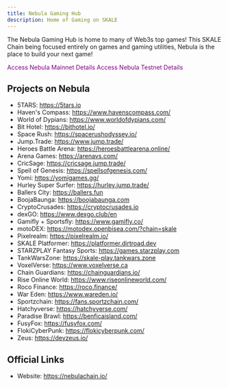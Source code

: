 ```yaml
---
title: Nebula Gaming Hub
description: Home of Gaming on SKALE
---
```



The Nebula Gaming Hub is home to many of Web3s top games!
This SKALE Chain being focused entirely on games and gaming utilities, Nebula is the place to build your next game!

<CardGrid>
	<a style="text-decoration: none; color: purple;" href="https://portal.skale.space/chains/nebula">
		<Card title="Mainnet" color="purple" icon="external">
			Access Nebula Mainnet Details
		</Card>
	</a>
	<a style="text-decoration: none; color: purple;" href="https://testnet.portal.skale.space/chains/nebula">
		<Card title="Testnet" icon="external">
			Access Nebula Testnet Details	
		</Card>
	</a>
</CardGrid>

## Projects on Nebula

- 5TARS: https://5tars.io
- Haven's Compass: https://www.havenscompass.com/
- World of Dypians: https://www.worldofdypians.com/
- Bit Hotel: https://bithotel.io/ 
- Space Rush: https://spacerushodyssey.io/
- Jump.Trade: https://www.jump.trade/
- Heroes Battle Arena: https://heroesbattlearena.online/
- Arena Games: https://arenavs.com/
- CricSage: https://cricsage.jump.trade/
- Spell of Genesis: https://spellsofgenesis.com/
- Yomi: https://yomigames.gg/
- Hurley Super Surfer: https://hurley.jump.trade/
- Ballers City: https://ballers.fun
- BoojaBaunga: https://boojabaunga.com
- CryptoCrusades: https://cryptocrusades.io
- dexGO: https://www.dexgo.club/en
- Gamifly + Sportsfly: https://www.gamifly.co/
- motoDEX: https://motodex.openbisea.com/?chain=skale
- Pixelrealm: https://pixelrealm.io/
- SKALE Platformer: https://platformer.dirtroad.dev
- STARZPLAY Fantasy Sports: https://games.starzplay.com
- TankWarsZone: https://skale-play.tankwars.zone
- VoxelVerse: https://www.voxelverse.ca
- Chain Guardians: https://chainguardians.io/
- Rise Online World: https://www.riseonlineworld.com/
- Roco Finance: https://roco.finance/
- War Eden: https://www.wareden.io/
- Sportzchain: https://fans.sportzchain.com/
- Hatchyverse: https://hatchyverse.com/
- Paradise Brawl: https://benficaisland.com/
- FusyFox: https://fusyfox.com/
- FlokiCyberPunk: https://flokicyberpunk.com/
- Zeus: https://devzeus.io/

## Official Links

- Website: https://nebulachain.io/